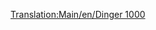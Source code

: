 [[Translation:Main/en/Dinger 1000]]{{en/-}}{{Template:Navbox Légi járművek/Hu}}
{{Template:Repülőgépek/Hu
|Name=Dinger 1000
|Image=[[File:en/Dinger1000.png|Dinger 1000]]
|Cost=164.062 (328,124)
|Speed=2,330 km/h (1,448 MPH)
|Annual=7.059 (14,118)
|Designed=2013
|Lifespan=25
|Capacity=130 utas és 45 csomag levél
|Description=Fiktív és futurisztikus, talán a Fokker ihlette. Kapacitása nem sokkal, de nagyobb, mint a Concorde-é (a játékban: Yate Haugan). A leggyorsabb és legdrágább repülő. Olyan forgalmas légi útvonalakra készült, melyek repülőterein gyakori a torlódás, így hosszabb távon a [[Main/hu/Dinger 200|Dinger 200]] nagyobb kapacitásának kedveznek.
|Real-life=--
}}